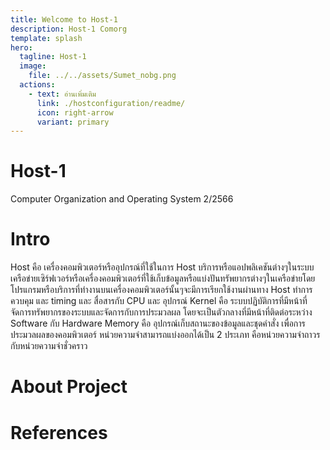 ```yaml
---
title: Welcome to Host-1
description: Host-1 Comorg
template: splash
hero:
  tagline: Host-1
  image:
    file: ../../assets/Sumet_nobg.png
  actions:
    - text: อ่านเพิ่มเติม
      link: ./hostconfiguration/readme/
      icon: right-arrow
      variant: primary
---
```



# Host-1
<Card title="HOST-1" >
    Computer Organization and Operating System 2/2566 
</Card>


# Intro

<CardGrid stagger>
  <Card title="Host คืออะไร ?" icon="star">
    Host คือ เครื่องคอมพิวเตอร์หรืออุปกรณ์ที่ใช้ในการ Host บริการหรือแอปพลิเคชันต่างๆในระบบเครือข่ายเซิร์ฟเวอร์หรือเครื่องคอมพิวเตอร์ที่ใช้เก็บข้อมูลหรือแบ่งปันทรัพยากรต่างๆในเครือข่ายโดยโปรแกรมหรือบริการที่ทำงานบนเครื่องคอมพิวเตอร์นั้นๆจะมีการเรียกใช้งานผ่านทาง Host
  </Card>
  <Card title="I/O มีไว้ทำไม ?" icon="right-arrow">
    ทำการควบคุม และ timing และ สื่อสารกับ CPU และ อุปกรณ์
  </Card>
  <Card title="Kernel คือ อะไร ?" icon="right-arrow">
    Kernel คือ ระบบปฏิบัติการที่มีหน้าที่จัดการทรัพยากรของระบบและจัดการกับการประมวลผล โดยจะเป็นตัวกลางที่มีหน้าที่ติดต่อระหว่าง Software กับ Hardware
  </Card>
  <Card title="Memory คืออะไร ?" icon="right-arrow">
    Memory คือ อุปกรณ์เก็บสถานะของข้อมูลและชุดคำสั่ง เพื่อการประมวลผลของคอมพิวเตอร์ หน่วยความจำสามารถแบ่งออกได้เป็น 2 ประเภท คือหน่วยความจำถาวรกับหน่วยความจำชั่วคราว 
  </Card>
</CardGrid>
<LinkCard
  title="อ่านเพิ่มเติม"
  href="./hostconfiguration/readme/"
/>

# About Project
<LinkCard
  title="Web site"
  href="https://earth123456789.github.io/Host-1/"
/>
<LinkCard
  title="Github"
  href="https://github.com/Earth123456789/Host-3/tree/main/src/content/docs"
/>

# References
<LinkCard
  title="View"
  href="https://earth123456789.github.io/Host-1/reference/example/"
/>
<LinkCard
  title="View"
  href="https://github.com/Earth123456789/Host-1/blob/main/src/content/docs/reference/example.md"
/>


